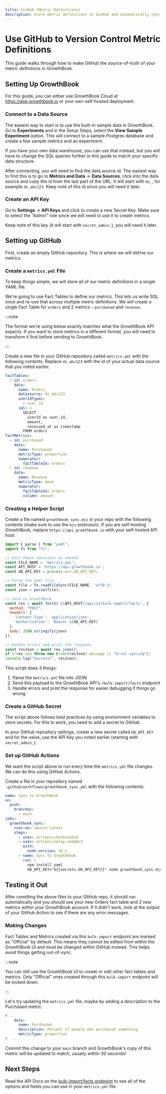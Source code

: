 ```yaml
---
title: GitHub (Metric Definitions)
description: Store metric definitions in GitHub and automatically sync them to GrowthBook
---
```


# Use GitHub to Version Control Metric Definitions

This guide walks through how to make GitHub the source-of-truth of your metric definitions in GrowthBook.

## Setting Up GrowthBook

For this guide, you can either use GrowthBook Cloud at https://app.growthbook.io or your own self-hosted deployment.

### Connect to a Data Source

The easiest way to start is to use the built-in sample data in GrowthBook. Go to **Experiments** and in the Setup Steps, select the **View Sample Experiment** option. This will connect to a sample Postgres database and create a few sample metrics and an experiment.

If you have your own data warehouse, you can use that instead, but you will have to change the SQL queries further in this guide to match your specific data structure.

After connecting, you will need to find the data source id. The easiest way to find this is to go to **Metrics and Data** -> **Data Sources**, click into the data source and copy the id from the last part of the URL. It will start with `ds_`, for example `ds_abc123`. Keep note of this id since you will need it later.

### Create an API Key

Go to **Settings** -> **API Keys** and click to create a new Secret Key. Make sure to select the "Admin" role since we will need to use it to create metrics.

Keep note of this key (it will start with `secret_admin_`), you will need it later.

## Setting up GitHub

First, create an empty GitHub repository. This is where we will define our metrics.

### Create a `metrics.yml` File

To keep things simple, we will store all of our metric definitions in a single YAML file.

We're going to use Fact Tables to define our metrics. This lets us write SQL once and re-use that across multiple metric definitions. We will create a single Fact Table for `orders` and 2 metrics - `purchased` and `revenue`.

:::note

The format we're using below exactly matches what the GrowthBook API expects. If you want to store metrics in a different format, you will need to transform it first before sending to GrowthBook.

:::

Create a new file in your GitHub repository called `metrics.yml` with the following contents. Replace `ds_abc123` with the id of your actual data source that you noted earlier.

```yml
factTables:
  - id: orders
    data:
      name: Orders
      datasource: ds_abc123
      userIdTypes:
        - user_id
      sql: >
        SELECT
          userId as user_id,
          amount,
          received_at as timestamp
        FROM orders
factMetrics:
  - id: purchased
    data:
      name: Purchased
      metricType: proportion
      numerator:
        factTableId: orders
  - id: revenue
    data:
      name: Revenue
      metricType: mean
      numerator:
        factTableId: orders
        column: amount
```

### Creating a Helper Script

Create a file named `growthbook_sync.mjs` in your repo with the following contents (make sure to use the `mjs` extension). If you are self-hosting GrowthBook, replace `https://api.growthbook.io` with your self-hosted API host.

```js
import { parse } from "yaml";
import fs from "fs";

// Edit these constants as needed
const FILE_NAME = 'metrics.yml';
const API_HOST = 'https://api.growthbook.io';
const GB_API_KEY = process.env.GB_API_KEY;

// Parse the yaml file
const file = fs.readFileSync(FILE_NAME, 'utf8');
const json = parse(file);

// Send to GrowthBook
const res = await fetch(`${API_HOST}/api/v1/bulk-import/facts`, {
  method: "POST",
  headers: {
    'Content-Type': 'application/json',
    'Authorization': `Bearer ${GB_API_KEY}`
  },
  body: JSON.stringify(json)
});

// Handle errors and print the response
const resJson = await res.json();
if (!res.ok) throw new Error(resJson?.message || "Error syncing");
console.log("Success!", resJson);
```

This script does 3 things:

1. Parse the `metrics.yml` file into JSON
2. Send this payload to the GrowthBook API's `/bulk-import/facts` endpoint
3. Handle errors and print the response for easier debugging if things go wrong

### Create a GitHub Secret

The script above follows best practices by using environment variables to store secrets. For this to work, you need to add a secret to GitHub.

In your GitHub repository settings, create a new secret called `GB_API_KEY` and for the value, use the API Key you noted earlier (starting with `secret_admin_`).

### Set up GitHub Actions

We want the script above to run every time the `metrics.yml` file changes. We can do this using GitHub Actions.

Create a file in your repository named `.github/workflows/growthbook_sync.yml` with the following contents:

```yml
name: Sync to GrowthBook
on:
  push:
    branches:
      - main
jobs:
  growthbook_sync:
    runs-on: ubuntu-latest
    steps:
      - uses: actions/checkout@v4
      - uses: actions/setup-node@v3
        with:
          node-version: 18.x
      - name: Sync to GrowthBook
        run: |
          npm install yaml
          GB_API_KEY="${{secrets.GB_API_KEY}}" node growthbook_sync.mjs
```

## Testing it Out

After comitting the above files to your GitHub repo, it should run automatically and you should see your new Orders fact table and 2 new metrics within your GrowthBook account. If it didn't work, look at the output of your GitHub Action to see if there are any error messages.

### Making Changes

Fact Tables and Metrics created via this `bulk-import` endpoint are marked as "Official" by default. This means they cannot be edited from within the GrowthBook UI and must be changed within GitHub instead. This helps avoid things getting out-of-sync.

:::note

You can still use the GrowthBook UI to create or edit other fact tables and metrics. Only "Official" ones created through this `bulk-import` endpoint will be locked down.

:::

Let's try updating the `metrics.yml` file, maybe by adding a description to the Purchased metric:

```yml
# ...
    data:
      name: Purchased
      description: Percent of people who purchased something
      metricType: proportion
# ...
```

Commit this change to your `main` branch and GrowthBook's copy of this metric will be updated to match, usually within 30 seconds!

## Next Steps

Read the API Docs on the [bulk-import/facts endpoint](/api#tag/fact-tables/operation/postBulkImportFacts) to see all of the options and fields you can use in your `metrics.yml` file.
